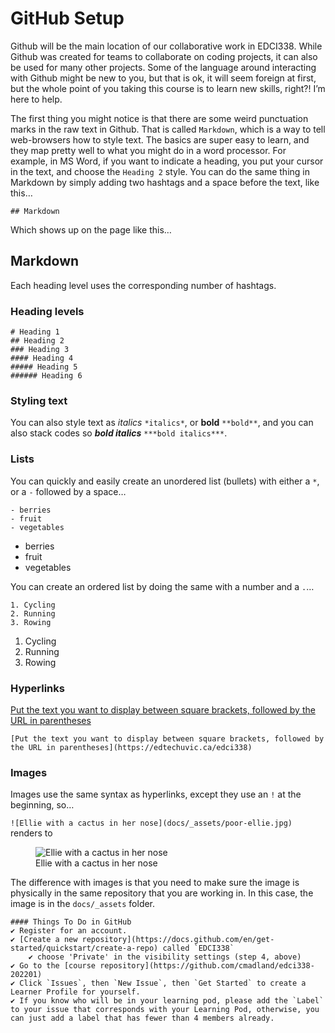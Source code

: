# GitHub Setup {-}

Github will be the main location of our collaborative work in EDCI338. While Github was created for teams to collaborate on coding projects, it can also be used for many other projects. Some of the language around interacting with Github might be new to you, but that is ok, it will seem foreign at first, but the whole point of you taking this course is to learn new skills, right?! I'm here to help.

The first thing you might notice is that there are some weird punctuation marks in the raw text in Github. That is called `Markdown`, which is a way to tell web-browsers how to style text. The basics are super easy to learn, and they map pretty well to what you might do in a word processor. For example, in MS Word, if you want to indicate a heading, you put your cursor in the text, and choose the `Heading 2` style. You can do the same thing in Markdown by simply adding two hashtags and a space before the text, like this...

`## Markdown`

Which shows up on the page like this...

## Markdown {-}

Each heading level uses the corresponding number of hashtags.

### Heading levels {-}

```
# Heading 1
## Heading 2
### Heading 3
#### Heading 4
##### Heading 5
###### Heading 6
```
### Styling text {-}

You can also style text as *italics* `*italics*`, or **bold** `**bold**`, and you can also stack codes so ***bold italics*** `***bold italics***`.

### Lists

You can quickly and easily create an unordered list (bullets) with either a `*`, or a `-` followed by a space...

```
- berries
- fruit
- vegetables
```

- berries
- fruit
- vegetables

You can create an ordered list by doing the same with a number and a `.`...

```
1. Cycling
2. Running
3. Rowing
```

1. Cycling
2. Running
3. Rowing

### Hyperlinks {-}

[Put the text you want to display between square brackets, followed by the URL in parentheses](https://edtechuvic.ca/edci338)

 `[Put the text you want to display between square brackets, followed by the URL in parentheses](https://edtechuvic.ca/edci338)` 

### Images {-}

Images use the same syntax as hyperlinks, except they use an `!` at the beginning, so...

`![Ellie with a cactus in her nose](docs/_assets/poor-ellie.jpg)` renders to

![Ellie with a cactus in her nose](docs/_assets/poor-ellie.jpg)

The difference with images is that you need to make sure the image is physically in the same repository that you are working in. In this case, the image is in the `docs/_assets` folder.


```block
#### Things To Do in GitHub
✔️ Register for an account.  
✔️ [Create a new repository](https://docs.github.com/en/get-started/quickstart/create-a-repo) called `EDCI338`  
    ✔️ choose 'Private' in the visibility settings (step 4, above)  
✔️ Go to the [course repository](https://github.com/cmadland/edci338-202201)  
✔️ Click `Issues`, then `New Issue`, then `Get Started` to create a Learner Profile for yourself.  
✔️ If you know who will be in your learning pod, please add the `Label` to your issue that corresponds with your Learning Pod, otherwise, you can just add a label that has fewer than 4 members already.
```
